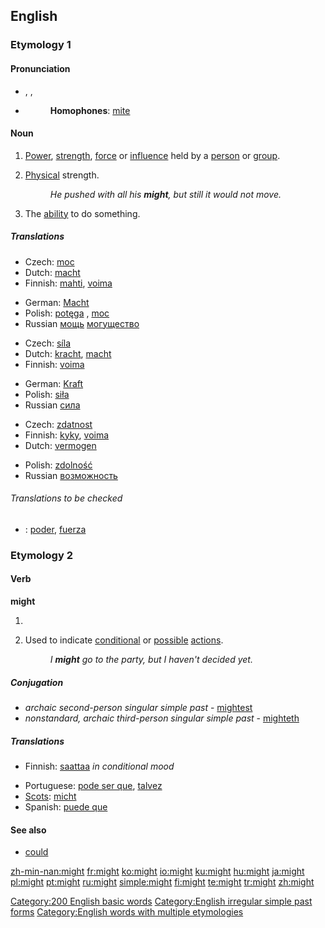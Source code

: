 {{wikipedia}}
==English==

{{rank|without|make|def|112|might|being|day|through}}

===Etymology 1===
{{OE.}} {{term|miht}}

====Pronunciation====
* {{enPR|mīt}}, {{IPA|/maɪt/}}, {{SAMPA|/maIt/}}
* {{audio|en-us-might.ogg|Audio (US)}}
*: '''Homophones''': [[mite]]
*: {{rhymes|aɪt}}

====Noun====
{{en-noun|-}}

# {{uncountable}} [[power|Power]], [[strength]], [[force]] or [[influence]] held by a [[person]] or [[group]].
# {{uncountable}} [[physical|Physical]] strength.
#: ''He pushed with all his '''might''', but still it would not move.''
# {{uncountable}} The [[ability]] to do something.

=====Translations=====
{{trans-top|personal power}}
* Czech: [[moc]] {{f}}
* Dutch: [[macht]] {{f}}
* Finnish: [[mahti]], [[voima]]
{{trans-mid}}
* German: [[Macht]] {{f}}
* Polish: [[potęga]] {{f}}, [[moc]] {{f}}
* Russian [[мощь]] [[могущество]]
{{trans-bottom}}

{{trans-top|physical strength}}
* Czech: [[síla]] {{f}}
* Dutch: [[kracht]], [[macht]] {{f}}
* Finnish: [[voima]]
{{trans-mid}}
* German: [[Kraft]] {{f}}
* Polish: [[siła]] {{f}}
* Russian [[сила]]
{{trans-bottom}}

{{trans-top|ability}}
* Czech: [[zdatnost]] {{f}}
* Finnish: [[kyky]], [[voima]]
* Dutch: [[vermogen]]
{{trans-mid}}
* Polish: [[zdolność]] {{f}}
* Russian [[возможность]]
{{trans-bottom}}

======Translations to be checked======
* {{ttbc|Spanish}}: [[poder]], [[fuerza]]

===Etymology 2===
{{OE.}} {{term|meahte}}

====Verb====
'''might'''

# {{auxiliary}} {{simple past of|[[may]]}}
# {{auxiliary}} Used to indicate [[conditional]] or [[possible]] [[action]]s.
#: ''I '''might''' go to the party, but I haven't decided yet.''

=====Conjugation=====
* ''archaic second-person singular simple past'' - [[mightest]]
* ''nonstandard, archaic third-person singular simple past'' - [[mighteth]]

=====Translations=====
{{trans-top|indicator of conditional or possible actions}}
* Finnish: [[saattaa]] ''in conditional mood''
{{trans-mid}}
* Portuguese: [[pode ser que]], [[talvez]]
* [[Scots]]: [[micht]]
* Spanish: [[puede que]]
{{trans-bottom}}

====See also====
* [[could]]

[[Category:200 English basic words]]
[[Category:English irregular simple past forms]]
[[Category:English words with multiple etymologies]]

[[zh-min-nan:might]]
[[fr:might]]
[[ko:might]]
[[io:might]]
[[ku:might]]
[[hu:might]]
[[ja:might]]
[[pl:might]]
[[pt:might]]
[[ru:might]]
[[simple:might]]
[[fi:might]]
[[te:might]]
[[tr:might]]
[[zh:might]]